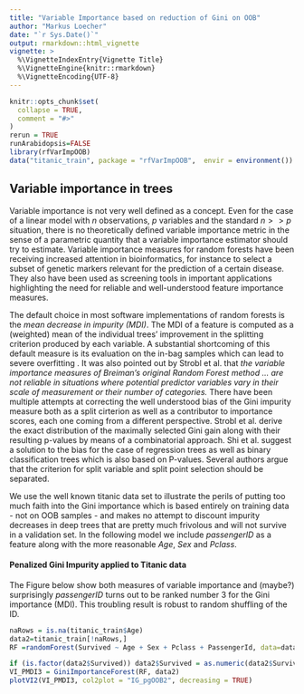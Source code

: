 ---
title: "Variable Importance based on reduction of Gini on OOB"
author: "Markus Loecher"
date: "`r Sys.Date()`"
output: rmarkdown::html_vignette
vignette: >
  %\VignetteIndexEntry{Vignette Title}
  %\VignetteEngine{knitr::rmarkdown}
  %\VignetteEncoding{UTF-8}
---

```{r setup, include = FALSE}
knitr::opts_chunk$set(
  collapse = TRUE,
  comment = "#>"
)
rerun = TRUE
runArabidopsis=FALSE
library(rfVarImpOOB)
data("titanic_train", package = "rfVarImpOOB",  envir = environment())
```



## Variable importance in trees

Variable importance is not very well defined as a concept. 
Even for the case of a linear model with $n$ observations, $p$ variables and the standard $n >> p$ situation, there is no theoretically defined variable importance metric in the sense of a parametric quantity that a variable importance estimator should try to estimate.
Variable importance measures for random forests have been receiving increased attention in bioinformatics, for instance to select a subset of genetic markers relevant for the prediction of a certain disease.
They also have been used as screening tools
in important applications highlighting the need for reliable and well-understood feature importance
measures.

 The default choice in most software implementations of random forests is the *mean decrease in impurity (MDI)*. The MDI of a feature is computed as a (weighted) mean of the individual trees' improvement
in the splitting criterion produced by each variable. A substantial shortcoming of this default measure is its evaluation on the in-bag samples which can lead to severe overfitting . It was also pointed out by Strobl et al.  that *the variable importance measures of Breiman's original Random Forest method ... are not reliable in situations where potential predictor variables vary in their scale of measurement or their number of categories.*
There have been multiple attempts at correcting the well understood bias of the Gini impurity measure both as a split cirterion as well as a contributor to importance scores, each one coming from a different perspective. 
Strobl et al.  derive the exact distribution of the maximally selected Gini gain along with their resulting p-values by means of a combinatorial approach. Shi et al. suggest a solution to the bias  for the case of regression trees  as well as binary classification trees  which is also based on P-values. Several authors  argue that the criterion for split variable and split point selection should be separated.
 
 
We use the well known titanic data set to illustrate the perils of putting too much faith into the Gini importance which is based entirely on training data - not on OOB samples - and makes no attempt to discount impurity decreases in deep trees that are pretty much frivolous and will not survive in a validation set.
In the following model we include *passengerID* as a feature along with the more reasonable *Age*, *Sex* and *Pclass*.




#### Penalized Gini Impurity applied to Titanic data

The Figure below show both measures of variable importance and (maybe?) surprisingly *passengerID* turns out to be ranked number $3$ for the Gini importance (MDI). This troubling result is robust to random shuffling of the ID.

```{r,eval=rerun}
naRows = is.na(titanic_train$Age)
data2=titanic_train[!naRows,]
RF =randomForest(Survived ~ Age + Sex + Pclass + PassengerId, data=data2, ntree=50,importance=TRUE,mtry=2, keep.inbag=TRUE)
```


```{r PMDI2_RF,eval=rerun}
if (is.factor(data2$Survived)) data2$Survived = as.numeric(data2$Survived)-1
VI_PMDI3 = GiniImportanceForest(RF, data2)
plotVI2(VI_PMDI3, col2plot = "IG_pgOOB2", decreasing = TRUE)
```

